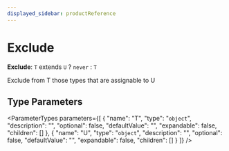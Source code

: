 ```yaml
---
displayed_sidebar: productReference
---
```



# Exclude

 **Exclude**: `T` extends `U` ? `never` : `T`

Exclude from T those types that are assignable to U

## Type Parameters

<ParameterTypes parameters={[
  {
    "name": "T",
    "type": "`object`",
    "description": "",
    "optional": false,
    "defaultValue": "",
    "expandable": false,
    "children": []
  },
  {
    "name": "U",
    "type": "`object`",
    "description": "",
    "optional": false,
    "defaultValue": "",
    "expandable": false,
    "children": []
  }
]} />
